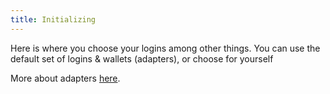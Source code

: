 ```yaml
---
title: Initializing
---
```


Here is where you choose your logins among other things. You can use the default set of logins & wallets (adapters), or choose for yourself

More about adapters [here](/api-reference/modal#configuring-adapters).
